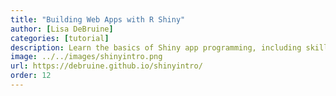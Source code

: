 ```yaml
---
title: "Building Web Apps with R Shiny"
author: [Lisa DeBruine]
categories: [tutorial]
description: Learn the basics of Shiny app programming, including skills that will form the basis of almost any app you want to build.
image: ../../images/shinyintro.png
url: https://debruine.github.io/shinyintro/
order: 12
---
```

